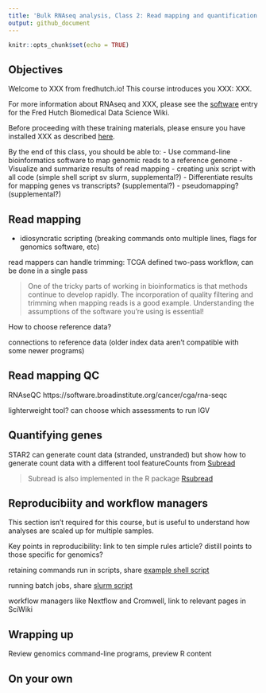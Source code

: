 ```yaml
---
title: 'Bulk RNAseq analysis, Class 2: Read mapping and quantification'
output: github_document
---
```


<!--class2.md is generated from class2.Rmd. Please edit that file -->

```r
knitr::opts_chunk$set(echo = TRUE)
```

## Objectives

Welcome to XXX from fredhutch.io!
This course introduces you XXX:
XXX. 

For more information about RNAseq and XXX, 
please see the [software](https://sciwiki.fredhutch.org/XXX) 
entry for the Fred Hutch Biomedical Data Science Wiki.

Before proceeding with these training materials,
please ensure you have installed XXX as described [here](http://www.fredhutch.io/software/).

By the end of this class, you should be able to:
- Use command-line bioinformatics software to map genomic reads to a reference genome
- Visualize and summarize results of read mapping
- creating unix script with all code (simple shell script sv slurm, supplemental?)
- Differentiate results for mapping genes vs transcripts? (supplemental?)
- pseudomapping? (supplemental?)
 
## Read mapping

- idiosyncratic scripting (breaking commands onto multiple lines, flags for genomics software, etc)

read mappers can handle trimming: TCGA defined two-pass workflow, can be done in a single pass

> One of the tricky parts of working in bioinformatics is that methods continue to develop rapidly.
> The incorporation of quality filtering and trimming when mapping reads is a good example.
> Understanding the assumptions of the software you're using is essential!

How to choose reference data?

connections to reference data (older index data aren't compatible with some newer programs)

## Read mapping QC

RNAseQC https://software.broadinstitute.org/cancer/cga/rna-seqc

lighterweight tool? can choose which assessments to run
IGV

## Quantifying genes

STAR2 can generate count data (stranded, unstranded) but show how to generate count data with a different tool
featureCounts from [Subread](http://subread.sourceforge.net)

> Subread is also implemented in the R package [Rsubread](http://bioconductor.org/packages/release/bioc/html/Rsubread.html)

## Reproducibiity and workflow managers

This section isn't required for this course,
but is useful to understand how analyses are scaled up for multiple samples.

Key points in reproducibility: link to ten simple rules article? distill points to those specific for genomics?

retaining commands run in scripts,
share [example shell script](https://github.com/fredhutchio/rnaseq/blob/gh-pages/skills/scripts/rnaseq.sh)

running batch jobs,
share [slurm script](https://github.com/fredhutchio/rnaseq/blob/gh-pages/skills/scripts/rnaseq.slurm)

workflow managers like Nextflow and Cromwell,
link to relevant pages in SciWiki

## Wrapping up

Review genomics command-line programs,
preview R content

## On your own
